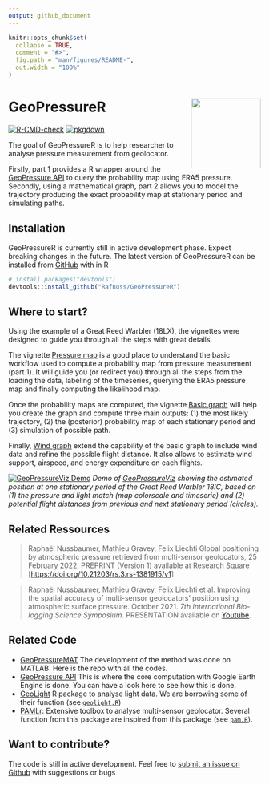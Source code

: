```yaml
---
output: github_document
---
```


<!-- README.md is generated from README.Rmd. Please edit that file -->

```r
knitr::opts_chunk$set(
  collapse = TRUE,
  comment = "#>",
  fig.path = "man/figures/README-",
  out.width = "100%"
)
```

# GeoPressureR <img src="man/figures/logo.svg" align="right" height="139"/>

<!-- badges: start -->

[![R-CMD-check](https://github.com/Rafnuss/GeoPressureR/workflows/R-CMD-check/badge.svg)](https://github.com/Rafnuss/GeoPressureR/actions) [![pkgdown](https://github.com/Rafnuss/GeoPressureR/actions/workflows/pkgdown.yaml/badge.svg)](https://github.com/Rafnuss/GeoPressureR/actions/workflows/pkgdown.yaml)

<!-- badges: end -->

The goal of GeoPressureR is to help researcher to analyse pressure measurement from geolocator.

Firstly, part 1 provides a R wrapper around the [GeoPressure API](https://github.com/Rafnuss/GeoPressureServer) to query the probability map using ERA5 pressure. Secondly, using a mathematical graph, part 2 allows you to model the trajectory producing the exact probability map at stationary period and simulating paths.

## Installation

GeoPressureR is currently still in active development phase. Expect breaking changes in the future. The latest version of GeoPressureR can be installed from [GitHub](https://github.com/Rafnuss/GeoPressureR) with in R

``` r
# install.packages("devtools")
devtools::install_github("Rafnuss/GeoPressureR")
```

## Where to start?

Using the example of a Great Reed Warbler (18LX), the vignettes were designed to guide you through all the steps with great details.

The vignette [Pressure map](./articles/pressure-map.html) is a good place to understand the basic workflow used to compute a probability map from pressure measurement (part 1). It will guide you (or redirect you) through all the steps from the loading the data, labeling of the timeseries, querying the ERA5 pressure map and finally computing the likelihood map.

Once the probability maps are computed, the vignette [Basic graph](./articles/basic-graph.html) will help you create the graph and compute three main outputs: (1) the most likely trajectory, (2) the (posterior) probability map of each stationary period and (3) simulation of possible path.

Finally, [Wind graph](./articles/wind-graph.html) extend the capability of the basic graph to include wind data and refine the possible flight distance. It also allows to estimate wind support, airspeed, and energy expenditure on each flights.

[![](man/figures/geopressureviz-demo.png "GeoPressureViz Demo")](https://rafnuss.shinyapps.io/GeoPressureViz/)
*Demo of [GeoPressureViz](https://rafnuss.shinyapps.io/GeoPressureViz/) showing the estimated position at one stationary period of the Great Reed Warbler 18IC, based on (1) the pressure and light match (map colorscale and timeserie) and (2) potential flight distances from previous and next stationary period (circles).*


## Related Ressources

> Raphaël Nussbaumer, Mathieu Gravey, Felix Liechti Global positioning by atmospheric pressure retrieved from multi-sensor geolocators, 25 February 2022, PREPRINT (Version 1) available at Research Square [<https://doi.org/10.21203/rs.3.rs-1381915/v1>]

> Raphaël Nussbaumer, Mathieu Gravey, Felix Liechti et al. Improving the spatial accuracy of multi-sensor geolocators' position using atmospheric surface pressure. October 2021. *7th International Bio-logging Science Symposium*. PRESENTATION available on [Youtube](https://www.youtube.com/watch?v=0JsYU_xfKN8).

## Related Code

-   [GeoPressureMAT](https://github.com/Rafnuss/GeoPressureMAT) The development of the method was done on MATLAB. Here is the repo with all the codes.
-   [GeoPressure API](https://github.com/Rafnuss/GeoPressureServer) This is where the core computation with Google Earth Engine is done. You can have a look here to see how this is done.
-   [GeoLight](https://github.com/slisovski/GeoLight/tree/Update_2.01) R package to analyse light data. We are borrowing some of their function (see [`geolight.R`](./reference/index.html#geolight))
-   [PAMLr](https://github.com/KiranLDA/PAMLr): Extensive toolbox to analyse multi-sensor geolocator. Several function from this package are inspired from this package (see [`pam.R`](./reference/index.html#pam-data)).

## Want to contribute?

The code is still in active development. Feel free to [submit an issue on Github](https://github.com/Rafnuss/GeoPressureR/issues) with suggestions or bugs
